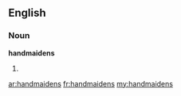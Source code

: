 ==English==

===Noun===
'''handmaidens'''

# {{plural of|[[handmaiden]]}}

[[ar:handmaidens]]
[[fr:handmaidens]]
[[my:handmaidens]]